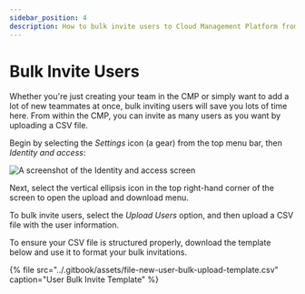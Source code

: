 ```yaml
---
sidebar_position: 4
description: How to bulk invite users to Cloud Management Platform from CSV
---
```


# Bulk Invite Users

Whether you're just creating your team in the CMP or simply want to add a lot of new teammates at once, bulk inviting users will save you lots of time here. From within the CMP, you can invite as many users as you want by uploading a CSV file.

Begin by selecting the _Settings_ icon (a gear) from the top menu bar, then _Identity and access_:

![A screenshot of the _Identity and access_ screen](../.gitbook/assets/cmp-iam-screen.png)

Next, select the vertical ellipsis icon in the top right-hand corner of the screen to open the upload and download menu.

To bulk invite users, select the _Upload Users_ option, and then upload a CSV file with the user information.

To ensure your CSV file is structured properly, download the template below and use it to format your bulk invitations.

{% file src="../.gitbook/assets/file-new-user-bulk-upload-template.csv" caption="User Bulk Invite Template" %}
